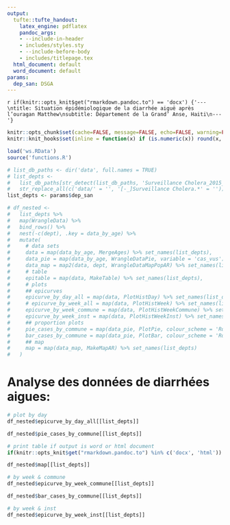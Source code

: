 ```yaml
---
output:
  tufte::tufte_handout:
    latex_engine: pdflatex
    pandoc_args:
    - --include-in-header
    - includes/styles.sty
    - --include-before-body
    - includes/titlepage.tex
  html_document: default
  word_document: default
params:
  dep_san: DSGA
---
```


`r if(knitr::opts_knit$get("rmarkdown.pandoc.to") == 'docx') {'---\ntitle: Situation épidémiologique de la diarrhée aiguë après l’ouragan Matthew\nsubtitle: Département de la Grand’ Anse, Haiti\n---'}`

```r
knitr::opts_chunk$set(cache=FALSE, message=FALSE, echo=FALSE, warning=FALSE, results='asis')
knitr::knit_hooks$set(inline = function(x) if (is.numeric(x)) round(x, 1) )

load('ws.RData')
source('functions.R')

# list_db_paths <- dir('data', full.names = TRUE)
# list_depts <-
#   list_db_paths[str_detect(list_db_paths, 'Surveillance Cholera_2015_2016')] %>%
#   str_replace_all(c('data/' = '', '[-_]Surveillance Cholera.*' = ''))
list_depts <- params$dep_san

# df_nested <-
#   list_depts %>% 
#   map(WrangleData) %>% 
#   bind_rows() %>% 
#   nest(-c(dept), .key = data_by_age) %>%
#   mutate(
#     # data sets
#     data = map(data_by_age, MergeAges) %>% set_names(list_depts),
#     data_pie = map(data_by_age, WrangleDataPie, variable = 'cas_vus') %>% set_names(list_depts),
#     data_map = map2(data, dept, WrangleDataMapPopAR) %>% set_names(list_depts),
#     # table
#     epitable = map(data, MakeTable) %>% set_names(list_depts),
#     # plots
#     ## epicurves
#     epicurve_by_day_all = map(data, PlotHistDay) %>% set_names(list_depts),
#     # epicurve_by_week_all = map(data, PlotHistWeek) %>% set_names(list_depts),
#     epicurve_by_week_commune = map(data, PlotHistWeekCommune) %>% set_names(list_depts),
#     epicurve_by_week_inst = map(data, PlotHistWeekInst) %>% set_names(list_depts),
#     ## proportion plots
#     pie_cases_by_commune = map(data_pie, PlotPie, colour_scheme = 'RdBu', key = 'commune') %>% set_names(list_depts),
#     bar_cases_by_commune = map(data_pie, PlotBar, colour_scheme = 'RdBu', facet_var = 'commune') %>% set_names(list_depts),
#     ## map
#     map = map(data_map, MakeMapAR) %>% set_names(list_depts)
#   )
```

<!-- -	Analyse base de données de diarrhées aigues sévères de la Grand’Anse -->
<!-- -	Investigation de décès institutionnels a Dame Marie, Recherche active communautaire et reponse -->
<!-- -	Evaluation de la qualité des données cholera a Dame Marie, Chambellan et Moron -->

# Analyse des données de diarrhées aigues:

```r
# plot by day
df_nested$epicurve_by_day_all[[list_depts]]
```

```r
df_nested$pie_cases_by_commune[[list_depts]]
```

\clearpage

\begin{fullwidth}
\makeatletter\setlength\hsize{\@tufte@fullwidth}\setlength\linewidth{\@tufte@fullwidth}\let\caption\@tufte@orig@caption\makeatother
\footnotesize
```r
if(nrow(df_nested$epitable[[list_depts]])>1) {rws <- seq(1, nrow(df_nested$epitable[[list_depts]]) - 1, by = 2)}

df_nested$epitable[[list_depts]] %>% 
  xtable::xtable(
    caption = paste0("Répartition des cas de diarrhées aigues par CTC/UTC, ", df_nested$data[[list_depts]]$date %>% min %>% format('%d %b %Y'), " - ", df_nested$data[[list_depts]]$date %>% max %>% format('%d %b %Y'), " Grand’Anse (données partielles)."), 
    digits = 0, label = "tab_overview", align = 'lllrrrr'
  ) %>% 
  print(booktabs = TRUE, caption.placement = "top", add.to.row = list(pos = as.list(rws), command = rep("\\rowcolor{whoblue!15}", length(rws))), include.rownames = FALSE, comment = FALSE, tabular.environment = 'longtable', floating = FALSE)
```
\end{fullwidth}


```r
# print table if output is word or html document
if(knitr::opts_knit$get("rmarkdown.pandoc.to") %in% c('docx', 'html')) knitr::kable(df_nested$epitable[[list_depts]])
```

\newpage

```r
df_nested$map[[list_depts]]
```

\newpage

```r
# by week & commune
df_nested$epicurve_by_week_commune[[list_depts]]
```

\newpage

```r
df_nested$bar_cases_by_commune[[list_depts]]
```

\newpage

```r
# by week & inst
df_nested$epicurve_by_week_inst[[list_depts]]
```

